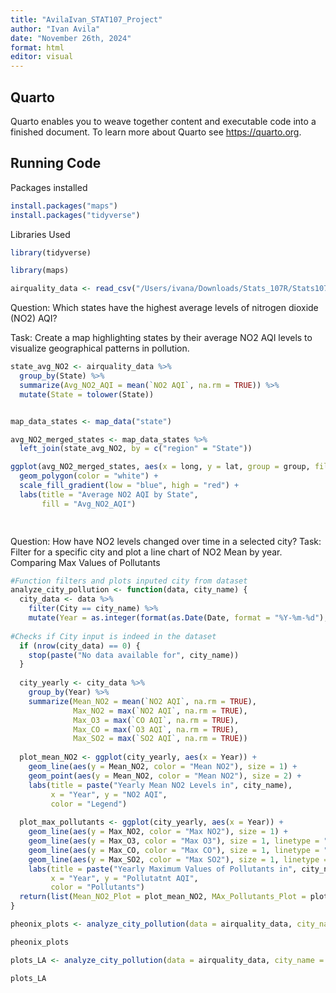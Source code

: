 ```yaml
---
title: "AvilaIvan_STAT107_Project"
author: "Ivan Avila"
date: "November 26th, 2024"
format: html
editor: visual
---
```


## Quarto

Quarto enables you to weave together content and executable code into a finished document. To learn more about Quarto see <https://quarto.org>.

## Running Code

Packages installed

```r
install.packages("maps")
install.packages("tidyverse")
```

Libraries Used

```r
library(tidyverse)

library(maps)
```

```r
airquality_data <- read_csv("/Users/ivana/Downloads/Stats_107R/Stats107_Project/pollution_2000_2023.csv")
```

Question: Which states have the highest average levels of nitrogen dioxide (NO2) AQI?

Task: Create a map highlighting states by their average NO2 AQI levels to visualize geographical patterns in pollution.

```r
state_avg_NO2 <- airquality_data %>%
  group_by(State) %>%
  summarize(Avg_NO2_AQI = mean(`NO2 AQI`, na.rm = TRUE)) %>%
  mutate(State = tolower(State))


map_data_states <- map_data("state")

avg_NO2_merged_states <- map_data_states %>%
  left_join(state_avg_NO2, by = c("region" = "State"))

ggplot(avg_NO2_merged_states, aes(x = long, y = lat, group = group, fill = Avg_NO2_AQI)) +
  geom_polygon(color = "white") +
  scale_fill_gradient(low = "blue", high = "red") +
  labs(title = "Average NO2 AQI by State",
       fill = "Avg_NO2_AQI") 

  

```

Question: How have NO2 levels changed over time in a selected city? Task: Filter for a specific city and plot a line chart of NO2 Mean by year. Comparing Max Values of Pollutants

```r
#Function filters and plots inputed city from dataset
analyze_city_pollution <- function(data, city_name) {
  city_data <- data %>%
    filter(City == city_name) %>%
    mutate(Year = as.integer(format(as.Date(Date, format = "%Y-%m-%d"), "%Y")))
  
#Checks if City input is indeed in the dataset  
  if (nrow(city_data) == 0) {
    stop(paste("No data available for", city_name))
  }
  
  city_yearly <- city_data %>%
    group_by(Year) %>%
    summarize(Mean_NO2 = mean(`NO2 AQI`, na.rm = TRUE),
              Max_NO2 = max(`NO2 AQI`, na.rm = TRUE),
              Max_O3 = max(`CO AQI`, na.rm = TRUE),
              Max_CO = max(`O3 AQI`, na.rm = TRUE),
              Max_SO2 = max(`SO2 AQI`, na.rm = TRUE))
  
  plot_mean_NO2 <- ggplot(city_yearly, aes(x = Year)) +
    geom_line(aes(y = Mean_NO2, color = "Mean NO2"), size = 1) +
    geom_point(aes(y = Mean_NO2, color = "Mean NO2"), size = 2) +
    labs(title = paste("Yearly Mean NO2 Levels in", city_name),
         x = "Year", y = "NO2 AQI",
         color = "Legend")
  
  plot_max_pollutants <- ggplot(city_yearly, aes(x = Year)) +
    geom_line(aes(y = Max_NO2, color = "Max NO2"), size = 1) +
    geom_line(aes(y = Max_O3, color = "Max O3"), size = 1, linetype = "dashed") +
    geom_line(aes(y = Max_CO, color = "Max CO"), size = 1, linetype = "dotted") +
    geom_line(aes(y = Max_SO2, color = "Max SO2"), size = 1, linetype = "dotdash") +
    labs(title = paste("Yearly Maximum Values of Pollutants in", city_name),
         x = "Year", y = "Pollutatnt AQI",
         color = "Pollutants") 
  return(list(Mean_NO2_Plot = plot_mean_NO2, MAx_Pollutants_Plot = plot_max_pollutants))
}
```

```r
pheonix_plots <- analyze_city_pollution(data = airquality_data, city_name = "Phoenix")

pheonix_plots
```

```r
plots_LA <- analyze_city_pollution(data = airquality_data, city_name = "Los Angeles")

plots_LA
```
